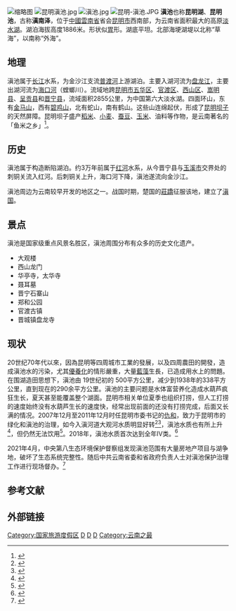 {{Infobox_lake
 |湖泊名稱 =滇池
 |湖泊照片 =西山远眺滇池.jpg
 |湖泊照片標題 = 西山远眺滇池
 |測深圖 =
 |測深圖標題 =
 | coords = {{coord|24|48|02|N|102|40|17|E|region:CN_type:waterbody|display=inline,title}}
 |湖泊所在地 =[[中华人民共和国|中华人民共和国]][[云南省|云南省]]
 |湖泊類别 =[[淡水湖|淡水湖]]
 |流入 =[[盘龙江_(滇池)|盘龙江]]、金汁河、宝象河、海源河、马料河、落龙河、捞鱼河等
 |流出 =海口河
 |集水區面积 =2920平方千米
 |集水區國家 ={{PRC}}
 |湖泊長度 =40公里
 |湖泊闊度 =7公里
 |湖泊面積 =309.5平方千米
 |平均深度 =5.3米
 |最深深度 =11.2米
 |水體體積 =15.6亿立方米
 |湖水停留時間 =
 |湖岸線長度 =163.2千米<ref>对于滇池的数据各种资料差异很大，信息框内数据引用---{{cite book|author=《中国河湖大典》编纂委员会|title=《中国河湖大典·长江卷》|year=2010|publisher=中国水利水电出版社|location=北京|isbn=978-7-5084-6512-8}}</ref>
 |湖中島嶼 =
 |湖邊城鎮 =[[昆明|昆明]]、[[呈贡|呈贡]]、[[晋宁|晋宁]]
}}
[[File:Satellite_picture_of_Dian_Lake_-_ISS043-E-162686.jpg|缩略图]]
[[File:昆明滇池.jpg|thumb]]
[[File:滇池.jpg|thumb]]
[[File:昆明-滇池.JPG|thumb]]
'''滇池'''也称'''昆明湖'''、'''昆明池'''，古称'''滇南泽'''，位于[[中國|中國]][[雲南省|雲南省]]省会[[昆明市|昆明市]]西南部，为云南省面积最大的高原[[淡水湖|淡水湖]]。湖泊海拔高度1886米。形状似[[胃|胃]]形。湖底平坦。北部海埂湖堤以北称“草海”，以南称“外海”。

==地理==
滇池属于[[长江|长江]]水系，为金沙江支流[[普渡河|普渡河]]上游湖泊。主要入湖河流为[[盘龙江_(滇池)|盘龙江]]，主要出湖河流为[[普渡河|海口河]]（螳螂川）。流域地跨[[昆明市|昆明市]][[五华区|五华区]]、[[官渡区|官渡区]]、[[西山区|西山区]]、[[嵩明县|嵩明县]]、[[呈贡县|呈贡县]]和[[晋宁县|晋宁县]]，流域面积2855公里，为中国第六大淡水湖。四面环山，东有[[金马山|金马山]]，西有[[碧鸡山|碧鸡山]]，北有蛇山，南有鹤山。这些山连绵起伏，形成了[[昆明坝子|昆明坝子]]的天然屏障。昆明坝子盛产[[稻米|稻米]]、[[小麦|小麦]]、[[蚕豆|蚕豆]]、[[玉米|玉米]]、油料等作物，是云南著名的「鱼米之乡」<ref>{{cite web | language = zh-cn | publisher = 云游网 | title = 昆明滇池——"鱼米之乡" | url = http://www.innyo.com/show.aspx?aid=1544 | date = 2010-12-21 | accessdate = 2011-01-11 | archive-url = https://web.archive.org/web/20101217141158/http://innyo.com/show.aspx?aid=1544 | archive-date = 2010-12-17 | dead-url = yes }}</ref>。

==历史==
滇池属于构造断陷湖泊。约3万年前属于[[红河|红河]]水系，从今晋宁县与[[玉溪市|玉溪市]]交界处的刺铜关流入红河。后刺铜关上升，海口河下降，滇池遂流向金沙江。

滇池周边为云南较早开发的地区之一。战国时期，楚国的[[莊蹻|莊蹻]]征服该地，建立了[[滇国|滇国]]。

==景点==
滇池是国家级重点风景名胜区，滇池周围分布有众多的历史文化遗产。
*大观楼
*西山龙门
*华亭寺，太华寺
*聂耳墓
*晋宁石寨山
*郑和公园
*官渡古镇
*晋城镇盘龙寺

==现状==
20世纪70年代以來，因為昆明等四周城市工業的發展，以及四周農田的開發，造成滇池水的污染，尤其[[優養化|優養化]]的情形嚴重，大量[[藍藻|藍藻]]生長，已造成用水上的問題。 在围湖造田思想下，滇池由 19世纪初的 500平方公里，减少到1938年的338平方公里，直到现在的290余平方公里。滇池的主要问题是水体富营养化造成水葫芦疯狂生长，夏天甚至能覆盖整个湖面。昆明市相关单位夏季也组织打捞，但人工打捞的速度始终没有水葫芦生长的速度快，经常出现前面的还没有打捞完成，后面又长满的情况。2007年12月至2011年12月时任昆明市委书记的[[仇和|仇和]]，致力于昆明市的绿化和滇池的治理，如今入滇河道大观河水质明显好转<ref>{{Cite web |url=http://xw.kunming.cn/a/2014-08/06/content_3656698.htm |title=35条入滇河道28条达标 11个湿地项目7个已开建 |access-date=2015-03-15 |archive-url=https://web.archive.org/web/20150402100313/http://xw.kunming.cn/a/2014-08/06/content_3656698.htm |archive-date=2015-04-02 |dead-url=yes }}</ref><ref>{{Cite web |url=http://yn.people.com.cn/news/yunnan/n/2015/0208/c228496-23831508.html |title=昆明滇池（西山段）水质明显好转 1月份草海水质转为轻度富营养 |access-date=2015-03-15 |archive-date=2020-11-20 |archive-url=https://web.archive.org/web/20201120155054/http://yn.people.com.cn/news/yunnan/n/2015/0208/c228496-23831508.html |dead-url=no }}</ref>，滇池水质也有所上升<ref>{{Cite web |url=http://news.xinhuanet.com/politics/2015-03/15/c_127582544.htm |title=铁腕仇和为政霸道 昆明人对其感情复杂 |access-date=2015-03-15 |archive-date=2015-04-02 |archive-url=https://web.archive.org/web/20150402180231/http://news.xinhuanet.com/politics/2015-03/15/c_127582544.htm |dead-url=no }}</ref>，但仍然无法饮用<ref>{{Cite web |url=http://www.cytscn.com/yunnanlvyou/yunnanlishi/yunnanlvyou_1621.html |title=只有一个滇池 |access-date=2008-05-28 |archive-date=2019-06-08 |archive-url=https://web.archive.org/web/20190608174338/http://www.cytscn.com/yunnanlvyou/yunnanlishi/yunnanlvyou_1621.html |dead-url=yes }}</ref>。2018年，滇池水质首次达到全年Ⅳ类。<ref>{{Cite web|title=3年来滇池水质“成绩单”不断刷新--云南频道--人民网|url=http://yn.people.com.cn/n2/2019/0105/c378439-32494484.html|work=yn.people.com.cn|accessdate=2019-01-22|archive-date=2020-11-20|archive-url=https://web.archive.org/web/20201120155113/http://yn.people.com.cn/n2/2019/0105/c378439-32494484.html|dead-url=no}}</ref>

2021年4月，中央第八生态环境保护督察组发现滇池范围有大量房地产项目与湖争地，破坏了生态系统完整性。随后中共云南省委和省政府负责人士对滇池保护治理工作进行现场督办。<ref>{{Cite web|title=中央环保督察组：房地产开发与湖争地，滇池生态环境遭严重破坏|url=http://politics.people.com.cn/n1/2021/0506/c1001-32096082.html|work=人民网|accessdate=2021-05-06|archive-date=2021-12-23|archive-url=https://web.archive.org/web/20211223124925/http://politics.people.com.cn/n1/2021/0506/c1001-32096082.html|dead-url=no}}</ref>

== 参考文献 ==
{{reflist}}

== 外部链接 ==
{{Wikisource further reading}}
{{Commonscat|Lake Dian}}
{{金沙江水系}}
{{云南地理|水体}}
[[Category:国家旅游度假区|Category:国家旅游度假区]]
[[Category:昆明湖泊|D]]
[[Category:金沙江水系|D]]
[[Category:昆明旅游|D]]
[[Category:云南之最|Category:云南之最]]